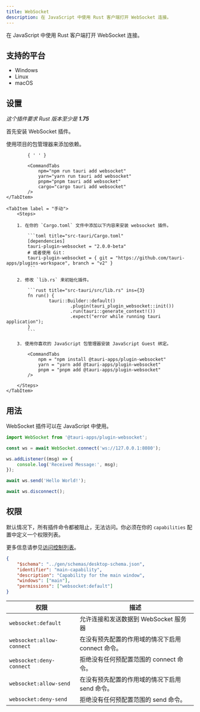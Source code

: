 ```yaml
---
title: WebSocket
description: 在 JavaScript 中使用 Rust 客户端打开 WebSocket 连接。
---
```



<PluginLinks plugin="websocket" />

在 JavaScript 中使用 Rust 客户端打开 WebSocket 连接。

## 支持的平台

- Windows
- Linux
- macOS

## 设置

_这个插件要求 Rust 版本至少是 **1.75**_

首先安装 WebSocket 插件。

<Tabs>
	<TabItem label="自动" >
		使用项目的包管理器来添加依赖。

    		{ ' ' }

    		<CommandTabs
    			npm="npm run tauri add websocket"
    			yarn="yarn run tauri add websocket"
    			pnpm="pnpm tauri add websocket"
    			cargo="cargo tauri add websocket"
    		/>
    </TabItem>

    <TabItem label = "手动">
    	<Steps>

    	1. 在你的 `Cargo.toml` 文件中添加以下内容来安装 websocket 插件。

    		```toml title="src-tauri/Cargo.toml"
    		[dependencies]
    		tauri-plugin-websocket = "2.0.0-beta"
    		# 或者使用 Git：
    		tauri-plugin-websocket = { git = "https://github.com/tauri-apps/plugins-workspace", branch = "v2" }
    		```

    	2. 修改 `lib.rs` 来初始化插件。

    		```rust title="src-tauri/src/lib.rs" ins={3}
    		fn run() {
    				tauri::Builder::default()
    						.plugin(tauri_plugin_websocket::init())
    						.run(tauri::generate_context!())
    						.expect("error while running tauri application");
    		}
    		```

    	3. 使用你喜欢的 JavaScript 包管理器安装 JavaScript Guest 绑定。

    		<CommandTabs
    			npm = "npm install @tauri-apps/plugin-websocket"
    			yarn = "yarn add @tauri-apps/plugin-websocket"
    			pnpm = "pnpm add @tauri-apps/plugin-websocket"
    		/>

    	</Steps>
    </TabItem>

</Tabs>

## 用法

WebSocket 插件可以在 JavaScript 中使用。

```js
import WebSocket from '@tauri-apps/plugin-websocket';

const ws = await WebSocket.connect('ws://127.0.0.1:8080');

ws.addListener((msg) => {
	console.log('Received Message:', msg);
});

await ws.send('Hello World!');

await ws.disconnect();
```

## 权限

默认情况下，所有插件命令都被阻止，无法访问。你必须在你的 `capabilities` 配置中定义一个权限列表。

更多信息请参见[访问控制列表](/zh-cn/references/v2/acl)。

```json title="src-tauri/capabilities/main.json" ins={6}
{
	"$schema": "../gen/schemas/desktop-schema.json",
	"identifier": "main-capability",
	"description": "Capability for the main window",
	"windows": ["main"],
	"permissions": ["websocket:default"]
}
```

| 权限                      | 描述                                              |
| ------------------------- | ------------------------------------------------- |
| `websocket:default`       | 允许连接和发送数据到 WebSocket 服务器             |
| `websocket:allow-connect` | 在没有预先配置的作用域的情况下启用 connect 命令。 |
| `websocket:deny-connect`  | 拒绝没有任何预配置范围的 connect 命令。           |
| `websocket:allow-send`    | 在没有预先配置的作用域的情况下启用 send 命令。    |
| `websocket:deny-send`     | 拒绝没有任何预配置范围的 send 命令。              |

